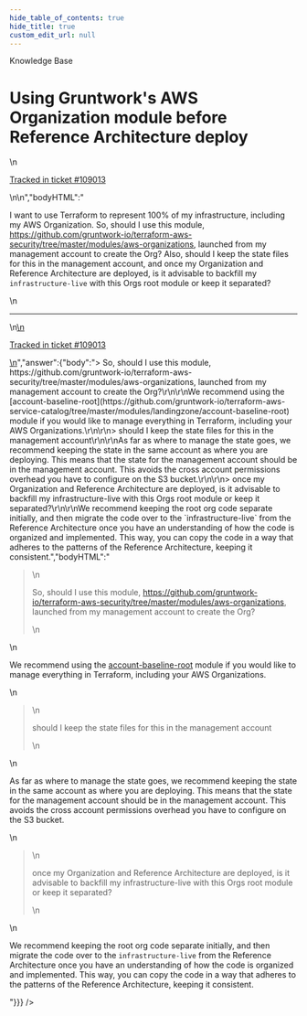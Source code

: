 ```yaml
---
hide_table_of_contents: true
hide_title: true
custom_edit_url: null
---
```



<CenterLayout>
<span class="title">Knowledge Base</span>
<h1>Using Gruntwork&apos;s AWS Organization module before Reference Architecture deploy</h1>
<GitHub json={{"id":"D_kwDOF8slf84AQIls","number":511,"author":{"login":"iangrunt"},"title":"Using Gruntwork's AWS Organization module before Reference Architecture deploy","body":"\nI want to use Terraform to represent 100% of my infrastructure, including my AWS Organization. So, should I use this module, https://github.com/gruntwork-io/terraform-aws-security/tree/master/modules/aws-organizations, launched from my management account to create the Org? Also, should I keep the state files for this in the management account, and once my Organization and Reference Architecture are deployed, is it advisable to backfill my `infrastructure-live` with this Orgs root module or keep it separated? \n\n---\n\n<ins datetime=\"2022-07-19T19:00:38Z\">\n  <p><a href=\"https://support.gruntwork.io/hc/requests/109013\">Tracked in ticket #109013</a></p>\n</ins>\n","bodyHTML":"<p dir=\"auto\">I want to use Terraform to represent 100% of my infrastructure, including my AWS Organization. So, should I use this module, <a href=\"https://github.com/gruntwork-io/terraform-aws-security/tree/master/modules/aws-organizations\">https://github.com/gruntwork-io/terraform-aws-security/tree/master/modules/aws-organizations</a>, launched from my management account to create the Org? Also, should I keep the state files for this in the management account, and once my Organization and Reference Architecture are deployed, is it advisable to backfill my <code class=\"notranslate\">infrastructure-live</code> with this Orgs root module or keep it separated?</p>\n<hr>\n<ins datetime=\"2022-07-19T19:00:38Z\">\n  <p dir=\"auto\"><a href=\"https://support.gruntwork.io/hc/requests/109013\" rel=\"nofollow\">Tracked in ticket #109013</a></p>\n</ins>","answer":{"body":"> So, should I use this module, https://github.com/gruntwork-io/terraform-aws-security/tree/master/modules/aws-organizations, launched from my management account to create the Org?\r\n\r\nWe recommend using the [account-baseline-root](https://github.com/gruntwork-io/terraform-aws-service-catalog/tree/master/modules/landingzone/account-baseline-root) module if you would like to manage everything in Terraform, including your AWS Organizations.\r\n\r\n> should I keep the state files for this in the management account\r\n\r\nAs far as where to manage the state goes, we recommend keeping the state in the same account as where you are deploying. This means that the state for the management account should be in the management account. This avoids the cross account permissions overhead you have to configure on the S3 bucket.\r\n\r\n> once my Organization and Reference Architecture are deployed, is it advisable to backfill my infrastructure-live with this Orgs root module or keep it separated?\r\n\r\nWe recommend keeping the root org code separate initially, and then migrate the code over to the `infrastructure-live` from the Reference Architecture once you have an understanding of how the code is organized and implemented. This way, you can copy the code in a way that adheres to the patterns of the Reference Architecture, keeping it consistent.","bodyHTML":"<blockquote>\n<p dir=\"auto\">So, should I use this module, <a href=\"https://github.com/gruntwork-io/terraform-aws-security/tree/master/modules/aws-organizations\">https://github.com/gruntwork-io/terraform-aws-security/tree/master/modules/aws-organizations</a>, launched from my management account to create the Org?</p>\n</blockquote>\n<p dir=\"auto\">We recommend using the <a href=\"https://github.com/gruntwork-io/terraform-aws-service-catalog/tree/master/modules/landingzone/account-baseline-root\">account-baseline-root</a> module if you would like to manage everything in Terraform, including your AWS Organizations.</p>\n<blockquote>\n<p dir=\"auto\">should I keep the state files for this in the management account</p>\n</blockquote>\n<p dir=\"auto\">As far as where to manage the state goes, we recommend keeping the state in the same account as where you are deploying. This means that the state for the management account should be in the management account. This avoids the cross account permissions overhead you have to configure on the S3 bucket.</p>\n<blockquote>\n<p dir=\"auto\">once my Organization and Reference Architecture are deployed, is it advisable to backfill my infrastructure-live with this Orgs root module or keep it separated?</p>\n</blockquote>\n<p dir=\"auto\">We recommend keeping the root org code separate initially, and then migrate the code over to the <code class=\"notranslate\">infrastructure-live</code> from the Reference Architecture once you have an understanding of how the code is organized and implemented. This way, you can copy the code in a way that adheres to the patterns of the Reference Architecture, keeping it consistent.</p>"}}} />

</CenterLayout>
  

<!-- ##DOCS-SOURCER-START
{
  "sourcePlugin": "github-discussions",
  "hash": "29730e1e34892d87ec7824d82cae531c"
}
##DOCS-SOURCER-END -->
